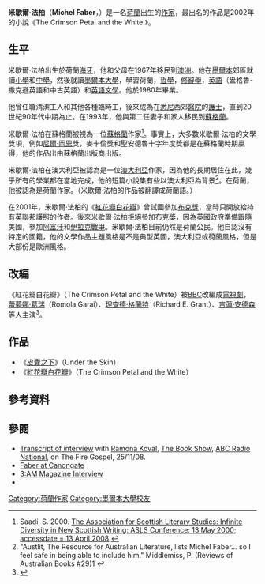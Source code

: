 {{copyedit|time=2013-11-06T09:49:59+00:00}}
'''米歇爾·法柏'''（'''Michel Faber'''，{{bd|1960年|4月13日|||}}）是一名[[荷蘭|荷蘭]]出生的[[作家|作家]]，最出名的作品是2002年的小說《The Crimson Petal and the White.》。

==生平==
米歇爾·法柏出生於荷蘭[[海牙|海牙]]，他和父母在1967年移民到[[澳洲|澳洲]]。他在[[墨爾本|墨爾本]]郊區就讀[[小學|小學]]和[[中學|中學]]，然後就讀[[墨爾本大學|墨爾本大學]]，學習荷蘭，[[哲學|哲學]]，[[修辭學|修辭學]]，[[英語|英語]]（盎格魯-撒克遜英語和中古英語）和[[英語文學|英語文學]]。他於1980年畢業。

他曾任職清潔工人和其他各種臨時工，後來成為在[[悉尼|悉尼]]西郊[[醫院|醫院]]的[[護士|護士]]，直到20世紀90年代中期為止。在1993年，他與第二任妻子和家人移民到[[蘇格蘭|蘇格蘭]]。


米歇爾·法柏在蘇格蘭被視為一位[[蘇格蘭|蘇格蘭]]作家<ref name=Saadi2000>Saadi, S. 2000. [http://www.arts.gla.ac.uk/ScotLit/ASLS/SSaadi.html The Association for Scottish Literary Studies: Infinite Diversity in New Scottish Writing: ASLS Conference: 13 May 2000; accessdate = 13 April 2008] {{Wayback|url=http://www.arts.gla.ac.uk/ScotLit/ASLS/SSaadi.html |date=20131029203110 }}</ref>。事實上，大多數米歇爾·法柏的文學獎項，例如[[尼爾·岡恩|尼爾·岡恩]]獎，麥卡倫獎和聖安德魯十字年度獎都是在蘇格蘭時期贏得，他的作品出由蘇格蘭出版商出版。

米歇爾·法柏在澳大利亞被認為是一位[[澳大利亞|澳大利亞]]作家，因為他的長期居住在此，幾乎所有的學業都在當地完成，他的短篇小說集有些以澳大利亞為背景<ref>"Austlit, The Resource for Australian Literature, lists Michel Faber... so I feel safe in being able to include him." Middlemiss, P. (Reviews of Australian Books #29)[http://www.middlemiss.org/weblog/archives/matilda/2006/09/index.html] {{Wayback|url=http://www.middlemiss.org/weblog/archives/matilda/2006/09/index.html |date=20080916225321 }}</ref>。在荷蘭，他被認為是荷蘭作家。（米歇爾·法柏的作品被翻譯成荷蘭語。）

在2001年，米歇爾·法柏的《[[紅花瓣白花瓣|紅花瓣白花瓣]]》曾試圖參加[[布克獎|布克獎]]，當時只開放給持有英聯邦護照的作者。後來米歇爾·法柏拒絕參加布克獎，因為英國政府準備跟隨美國，參加[[阿富汗|阿富汗]]和[[伊拉克戰爭|伊拉克戰爭]]。米歇爾·法柏目前仍然是荷蘭公民。他自認沒有特定的國籍，他的文學作品主題風格是不是典型英國，澳大利亞或荷蘭風格，但是大部份是歐洲風格。

==改編==
《紅花瓣白花瓣》（The Crimson Petal and the White）被[[BBC|BBC]]改編成[[電視劇|電視劇]]，[[蕾夢娜·葛瑞|蕾夢娜·葛瑞]]（Romola Garai）、[[理查德·格蘭特|理查德·格蘭特]]（Richard E. Grant）、[[吉蓮·安德森|吉蓮·安德森]]等人主演<ref>{{IMDb title|0384013|The Crimson Petal and the White}}</ref>。


==作品==
*《[[皮囊之下|皮囊之下]]》（Under the Skin）
*《[[紅花瓣白花瓣|紅花瓣白花瓣]]》（The Crimson Petal and the White）

==參考資料==
<references/>

==參閱==
*[http://www.abc.net.au/rn/bookshow/stories/2008/2428975.htm Transcript of interview] with [[Ramona_Koval|Ramona Koval]], [[The_Book_Show|The Book Show]], [[ABC_Radio_National|ABC Radio National]], on The Fire Gospel, 25/11/08.
*[https://web.archive.org/web/20080318211133/http://www.canongate.net/MichelFaber Faber at Canongate]
*[http://www.3ammagazine.com/litarchives/2002_sep/interview_michel_faber.html 3:AM Magazine Interview]
*{{contemporary writers|id=02A17N194012626467}}

{{Authority control}}

{{DEFAULTSORT:Faber, Michel}}

[[Category:荷蘭作家|Category:荷蘭作家]]
[[Category:墨爾本大學校友|Category:墨爾本大學校友]]